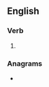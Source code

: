 ==English==

===Verb===
{{head|en|verb form}}

# {{en-third-person singular of|recurse}}

===Anagrams===
* {{anagrams|en|rescuers|securers}}